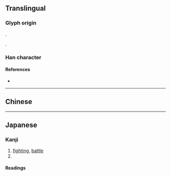 {{character info/new}}
{{also|戰|戦}}
==Translingual==
{{Han simplified forms|戰|戦|战}}

===Glyph origin===
{{Han simp|戰|f=單|t=占}}.

{{Han compound|占|戈|ls=psc|c1=p|c2=s|no_och=1|no_och1=1}}.

===Han character===
{{Han char|rn=62|rad=戈|as=05|sn=9|four=|canj=YRI|ids=⿰占戈}}

====References====
* {{Han ref|kx=0412.291|dkj=11582|dj=0755.140|hdz=21403.140|uh=6218|ud=25112}}

----

==Chinese==
{{zh-see|戰}}

----

==Japanese==

===Kanji===
{{ja-kanji|grade=|rs=戈5}}

# [[fighting]], [[battle]]
# {{alternative form of|戦|lang=ja}}

====Readings====
{{ja-readings
|goon=せん
|kanon=せん
|kun=たたか-う<たたか-ふ
}}